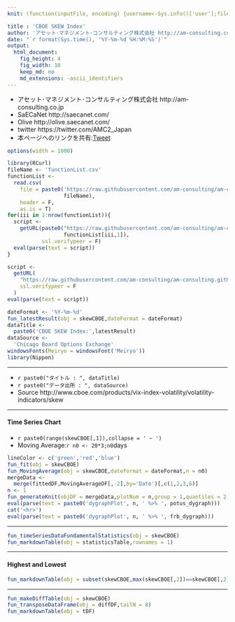 ```yaml
---
knit: (function(inputFile, encoding) {username<-Sys.info()['user'];fileName<-'defaultPath.csv';pathToFile <-paste0('C:/Users/', username,'/Desktop/pathToCSV/');setwd(pathToFile);buf0<-read.csv(fileName,header = F,skip = 0,stringsAsFactor = F,check.names = F,fileEncoding = 'utf-8');timeStamp<-format(Sys.time(),'%Y%m%d%H%M%S');rmarkdown::render(inputFile, encoding = encoding, output_file = paste0('C:/Users/',username,buf0[2,1],'charts/','am-consulting.co.jp-SKEW.html')) })

title : 'CBOE SKEW Index'
author: 'アセット･マネジメント･コンサルティング株式会社 http://am-consulting.co.jp'
date: "`r format(Sys.time(), '%Y-%m-%d %H:%M:%S')`"
output: 
  html_document:
    fig_height: 4
    fig_width: 10
    keep_md: no
    md_extensions: -ascii_identifiers 
---
```

<link href="http://knowledgevault.saecanet.com/components/rmarkdown-html.css" rel="stylesheet">
<style>.main-container {max-width : 1000px;}</style>
<script src="http://knowledgevault.saecanet.com/components/JavascriptCode.js"></script>

- アセット･マネジメント･コンサルティング株式会社 http://am-consulting.co.jp
- SaECaNet http://saecanet.com/
- Olive http://olive.saecanet.com/
- twitter https://twitter.com/AMC2_Japan
- 本ページへのリンクを共有:<a href="https://twitter.com/share" class="twitter-share-button" data-via="AMC2_Japan" data-size="large">Tweet</a> <script>!function(d,s,id){var js,fjs=d.getElementsByTagName(s)[0],p=/^http:/.test(d.location)?'http':'https';if(!d.getElementById(id)){js=d.createElement(s);js.id=id;js.src=p+'://platform.twitter.com/widgets.js';fjs.parentNode.insertBefore(js,fjs);}}(document, 'script', 'twitter-wjs');</script>

```r
options(width = 1000)
```

```r
library(RCurl)
fileName <- 'functionList.csv'
functionList <-
  read.csv(
    file = paste0('https://raw.githubusercontent.com/am-consulting/am-consulting.github.io/master/csv/',
                  fileName),
    header = F,
    as.is = T)
for(iii in 1:nrow(functionList)){
  script <- 
    getURL(paste0("https://raw.githubusercontent.com/am-consulting/am-consulting.github.io/master/", 
                  functionList[iii,1]),
           ssl.verifypeer = F)
  eval(parse(text = script))
}
```

```r
script <-
  getURL(
    "https://raw.githubusercontent.com/am-consulting/am-consulting.github.io/master/importSkew.r",
    ssl.verifypeer = F
  )
eval(parse(text = script))
```

```r
dateFormat <- '%Y-%m-%d'
fun_latestResult(obj = skewCBOE,dateFormat = dateFormat)
dataTitle <- 
  paste0('CBOE SKEW Index:',latestResult)
dataSource <- 
  'Chicago Board Options Exchange'
windowsFonts(Meiryo = windowsFont('Meiryo'))
library(Nippon)
```

***

- `r paste0("タイトル : ", dataTitle)`
- `r paste0("データ出所 : ", dataSource)`
- Source http://www.cboe.com/products/vix-index-volatility/volatility-indicators/skew

***

#### Time Series Chart
- `r paste0(range(skewCBOE[,1]),collapse = ' ~ ')`
- Moving Average:`r n0 <- 20*3;n0`days

```r
lineColor <- c('green','red','blue')
fun_fit(obj = skewCBOE)
fun_MovingAverage(obj = skewCBOE,dateFormat = dateFormat,n = n0)
mergeData <-
  merge(fittedDF,MovingAverageDF[,-2],by='Date')[,c(1,2,3,6)]
n <- 1
fun_generateKnit(objDF = mergeData,plotNum = n,group = 1,quantiles = 2,colors = lineColor)
eval(parse(text = paste0('dygraphPlot', n, ' %>% ', potus_dygraph)))
cat('<hr>')
eval(parse(text = paste0('dygraphPlot', n, ' %>% ', frb_dygraph)))
```

***

```r
fun_timeSeriesDataFundamentalStatistics(obj = skewCBOE)
fun_markdownTable(obj = statisticsTable,rownames = 1)
```

***
#### Highest and Lowest

```r
fun_markdownTable(obj = subset(skewCBOE,max(skewCBOE[,2])==skewCBOE[,2]|min(skewCBOE[,2])==skewCBOE[,2]))
```

***
```r
fun_makeDiffTable(obj = skewCBOE)
fun_transposeDataFrame(obj = diffDF,tailN = 8)
fun_markdownTable(obj = tDF)
```

<script>MakeNegative();</script>
<script>
  (function(i,s,o,g,r,a,m){i['GoogleAnalyticsObject']=r;i[r]=i[r]||function(){
  (i[r].q=i[r].q||[]).push(arguments)},i[r].l=1*new Date();a=s.createElement(o),
  m=s.getElementsByTagName(o)[0];a.async=1;a.src=g;m.parentNode.insertBefore(a,m)
  })(window,document,'script','https://www.google-analytics.com/analytics.js','ga');

  ga('create', 'UA-3077339-5', 'auto');
  ga('send', 'pageview');

</script>
